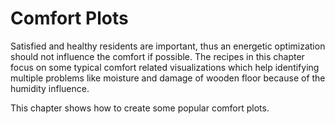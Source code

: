 # Comfort Plots
Satisfied and healthy residents are important, thus an energetic optimization should not influence the comfort if possible. The recipes in this chapter focus on some typical comfort related visualizations which help identifying multiple problems like moisture and damage of wooden floor because of the humidity influence.

This chapter shows how to create some popular comfort plots.
